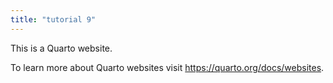 ```yaml
---
title: "tutorial 9"
---
```


This is a Quarto website.

To learn more about Quarto websites visit <https://quarto.org/docs/websites>.
